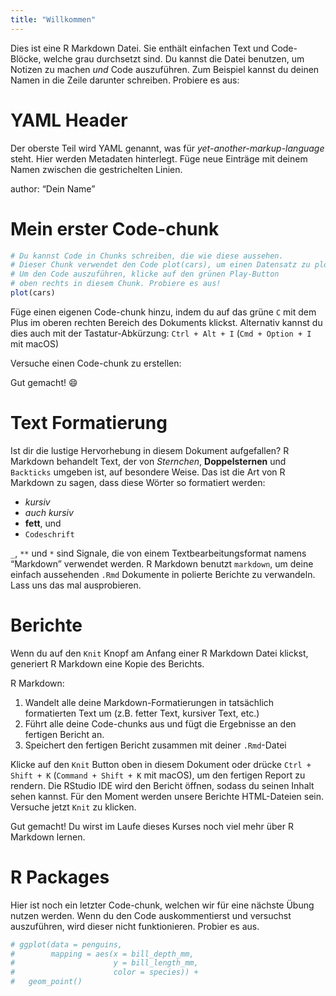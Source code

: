 ```yaml
---
title: "Willkommen"
---
```


Dies ist eine R Markdown Datei. Sie enthält einfachen Text und Code-Blöcke, welche grau durchsetzt sind. Du kannst die Datei benutzen, um Notizen zu machen _und_ Code auszuführen. Zum Beispiel kannst du deinen Namen in die Zeile darunter schreiben. Probiere es aus: 

# YAML Header

Der oberste Teil wird YAML genannt, was für *yet-another-markup-language* steht. Hier werden Metadaten hinterlegt. Füge neue Einträge mit deinem Namen zwischen die gestrichelten Linien. 

author: "Dein Name"

# Mein erster Code-chunk

```r
# Du kannst Code in Chunks schreiben, die wie diese aussehen.
# Dieser Chunk verwendet den Code plot(cars), um einen Datensatz zu plotten.
# Um den Code auszuführen, klicke auf den grünen Play-Button
# oben rechts in diesem Chunk. Probiere es aus!
plot(cars)
```

Füge einen eigenen Code-chunk hinzu, indem du auf das grüne `C` mit dem Plus im oberen rechten Bereich des Dokuments klickst. Alternativ kannst du dies auch mit der Tastatur-Abkürzung: `Ctrl + Alt + I` (`Cmd + Option + I` mit macOS)

Versuche einen Code-chunk zu erstellen:





Gut gemacht! 😄

# Text Formatierung

Ist dir die lustige Hervorhebung in diesem Dokument aufgefallen? R Markdown behandelt Text, der von *Sternchen*, **Doppelsternen** und `Backticks` umgeben ist, auf besondere Weise. Das ist die Art von R Markdown zu sagen, dass diese Wörter so formatiert werden:

- _kursiv_
- *auch kursiv*
- **fett**, und
- `Codeschrift`

`_`, `**` und `*` sind Signale, die von einem Textbearbeitungsformat namens "Markdown" verwendet werden. R Markdown benutzt `markdown`, um deine einfach aussehenden `.Rmd` Dokumente in polierte Berichte zu verwandeln. Lass uns das mal ausprobieren.

# Berichte

Wenn du auf den `Knit` Knopf am Anfang einer R Markdown Datei klickst, generiert R Markdown eine Kopie des Berichts. 

R Markdown:

1. Wandelt alle deine Markdown-Formatierungen in tatsächlich formatierten Text um (z.B. fetter Text, kursiver Text, etc.)
2. Führt alle deine Code-chunks aus und fügt die Ergebnisse an den fertigen Bericht an.
3. Speichert den fertigen Bericht zusammen mit deiner `.Rmd`-Datei

Klicke auf den `Knit` Button oben in diesem Dokument oder drücke `Ctrl + Shift + K` (`Command + Shift + K` mit macOS), um den fertigen Report zu rendern. Die RStudio IDE wird den Bericht öffnen, sodass du seinen Inhalt sehen kannst. Für den Moment werden unsere Berichte HTML-Dateien sein. Versuche jetzt `Knit` zu klicken.

Gut gemacht! Du wirst im Laufe dieses Kurses noch viel mehr über R Markdown lernen.

# R Packages

Hier ist noch ein letzter Code-chunk, welchen wir für eine nächste Übung nutzen werden. Wenn du den Code auskommentierst und versuchst auszuführen, wird dieser nicht funktionieren. Probier es aus. 

```r

# ggplot(data = penguins, 
#        mapping = aes(x = bill_depth_mm, 
#                      y = bill_length_mm, 
#                      color = species)) +
#   geom_point()

```




